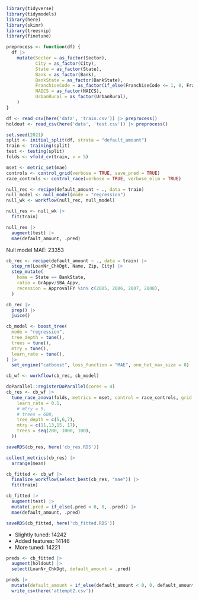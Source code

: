 ```r
library(tidyverse)
library(tidymodels)
library(here)
library(skimr)
library(treesnip)
library(finetune)
```

```r
preprocess <- function(df) {
  df |>
    mutate(Sector = as_factor(Sector),
           City = as_factor(City),
           State = as_factor(State),
           Bank = as_factor(Bank),
           BankState = as_factor(BankState),
           FranchiseCode = as_factor(if_else(FranchiseCode <= 1, 0, FranchiseCode)),
           NAICS = as_factor(NAICS),
           UrbanRural = as_factor(UrbanRural),
    )
}

df <- read_csv(here('data', 'train.csv')) |> preprocess()
holdout <- read_csv(here('data', 'test.csv')) |> preprocess()
```

```r
set.seed(2021)
split <- initial_split(df, strata = "default_amount")
train <- training(split)
test <- testing(split)
folds <- vfold_cv(train, v = 5)

mset <- metric_set(mae)
controls <- control_grid(verbose = TRUE, save_pred = TRUE)
race_controls <- control_race(verbose = TRUE, verbose_elim = TRUE)
```

```r
null_rec <- recipe(default_amount ~ ., data = train)
null_model <- null_model(mode = "regression")
null_wk <- workflow(null_rec, null_model)

null_res <- null_wk |>
  fit(train)

null_res |>
  augment(test) |>
  mae(default_amount, .pred)
```

Null model MAE: 23353

```r
cb_rec <- recipe(default_amount ~ ., data = train) |>
  step_rm(LoanNr_ChkDgt, Name, Zip, City) |>
  step_mutate(
    home = State == BankState,
    ratio = GrAppv/SBA_Appv,
    recession = ApprovalFY %in% c(2005, 2006, 2007, 2008),
  )

cb_rec |>
  prep() |>
  juice()
```

```r
cb_model <- boost_tree(
  mode = "regression",
  tree_depth = tune(),
  trees = tune(),
  mtry = tune(),
  learn_rate = tune(),
) |>
  set_engine("catboost", loss_function = "MAE", one_hot_max_size = 0)

cb_wf <- workflow(cb_rec, cb_model)
```

```r
doParallel::registerDoParallel(cores = 4)
cb_res <- cb_wf |>
  tune_race_anova(folds, metrics = mset, control = race_controls, grid = crossing(
    learn_rate = 0.1,
    # mtry = 9,
    # trees = 600,
    tree_depth = c(5,6,7),
    mtry = c(11,13,15, 17),
    trees = seq(200, 1000, 100),
  ))

saveRDS(cb_res, here('cb_res.RDS'))

collect_metrics(cb_res) |>
  arrange(mean)
```

```r
cb_fitted <- cb_wf |>
  finalize_workflow(select_best(cb_res, "mae")) |>
  fit(train)

cb_fitted |>
  augment(test) |>
  mutate(.pred = if_else(.pred < 0, 0, .pred)) |> 
  mae(default_amount, .pred)

saveRDS(cb_fitted, here('cb_fitted.RDS'))
```

* Slightly tuned: 14242
* Added features: 14146
* More tuned: 14221

```r
preds <- cb_fitted |>
  augment(holdout) |>
  select(LoanNr_ChkDgt, default_amount = .pred)

preds |>
  mutate(default_amount = if_else(default_amount < 0, 0, default_amount)) |>
  write_csv(here('attempt2.csv'))
```

